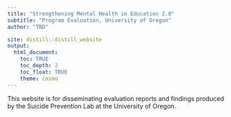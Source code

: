```yaml
---
title: "Strengthening Mental Health in Education 2.0"
subtitle: "Program Evaluation, University of Oregon"
author: "TBD"

site: distill::distill_website
output:
  html_document:
    toc: TRUE
    toc_depth: 2
    toc_float: TRUE
    theme: cosmo
---
```


This website is for disseminating evaluation reports and findings produced by the Suicide Prevention Lab at the University of Oregon.
